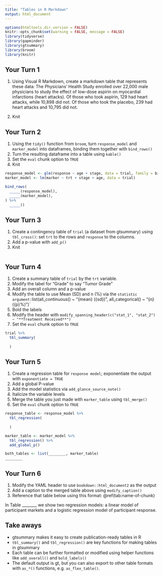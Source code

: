 ```yaml
---
title: "Tables in R Markdown"
output: html_document
---
```


```r
options(htmltools.dir.version = FALSE)
knitr::opts_chunk$set(warning = FALSE, message = FALSE)
library(tidyverse)
library(gapminder)
library(gtsummary)
library(broom)
library(knitr)
```

## Your Turn 1

1.  Using Visual R Markdown, create a markdown table that represents these data: The Physicians' Health Study enrolled over 22,000 male physicians to study the effect of low-dose aspirin on myocardial infarctions (heart attacks). Of those who took aspirin, 129 had heart attacks, while 10,898 did not. Of those who took the placebo, 239 had heart attacks and 10,795 did not.

2.  Knit

## Your Turn 2

1.  Using the `tidy()` function from `broom`, turn `response_model` and `marker_model` into dataframes, binding them together with `bind_rows()`
2.  Turn the resulting dataframe into a table using `kable()`
3.  Set the `eval` chunk option to `TRUE` 
4.  Knit

```r
response_model <- glm(response ~ age + stage, data = trial, family = binomial)
marker_model <- lm(marker ~ trt + stage + age, data = trial)

bind_rows(
  _____(response_model),
  _____(marker_model),
) %>% 
  _____()
```

## Your Turn 3

1.  Create a contingency table of `trial` (a dataset from gtsummary) using `tbl_cross()`: set `trt` to the rows and `response` to the columns.
2.  Add a p-value with `add_p()`
3.  Knit

```r

```

## Your Turn 4

1.  Create a summary table of `trial` by the `trt` variable. 
2.  Modify the label for "Grade" to say "Tumor Grade"
3.  Add an overall column and a p-value
4.  Modify the table to use Mean (SD) and n (%) via the `statistic argument:`list(all_continuous() \~ "{mean} ({sd})", all_categorical() \~ "{n} ({p}%)")\`
5.  Bold the labels
6.  Modify the header with `modify_spanning_header(c("stat_1", "stat_2") ~ "**Treatment Received**")`
7. Set the `eval` chunk option to `TRUE`

```r
trial %>% 
  tbl_summary(
    
  )
```

## Your Turn 5

1.  Create a regression table for `response model`; exponentiate the output with `exponentiate = TRUE`
2.  Add a global P-value
3.  Add the model statistics via `add_glance_source_note()`
4.  Italicize the variable levels
5.  Merge the table you just made with `marker_table` using `tbl_merge()`
6. Set the `eval` chunk option to `TRUE`

```r
response_table <- response_model %>% 
  tbl_regression(
    
  )

marker_table <- marker_model %>% 
  tbl_regression() %>% 
  add_global_p()

both_tables <- list(________, marker_table)
________
```

## Your Turn 6

1.  Modify the YAML header to use `bookdown::html_document2` as the output
2.  Add a caption to the merged table above using `modify_caption()`
3.  Reference that table below using this format: \@ref(tab:name-of-chunk)

In Table _______, we show two regression models: a linear model of participant markets and a logistic regression model of participant response.

## Take aways
- gtsummary makes it easy to create publication-ready tables in R
- `tbl_summary()` and `tbl_regression()` are key functions for making tables in gtsummary
- Each table can be further formatted or modified using helper functions like `add_overall()` and `bold_labels()`
- The default output is gt, but you can also export to other table formats with `as_*()` functions, e.g. `as_flex_table()`.
